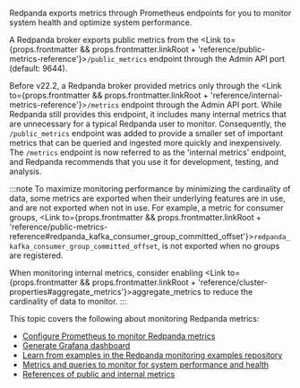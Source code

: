 
Redpanda exports metrics through Prometheus endpoints for you to monitor system health and optimize system performance.

A Redpanda broker exports public metrics from the <Link to={props.frontmatter && props.frontmatter.linkRoot + 'reference/public-metrics-reference'}>`/public_metrics`</Link> endpoint through the Admin API port (default: 9644).

Before v22.2, a Redpanda broker provided metrics only through the <Link to={props.frontmatter && props.frontmatter.linkRoot + 'reference/internal-metrics-reference'}>`/metrics`</Link> endpoint through the Admin API port. While Redpanda still provides this endpoint, it includes many internal metrics that are unnecessary for a typical Redpanda user to monitor. Consequently, the `/public_metrics` endpoint was added to provide a smaller set of important metrics that can be queried and ingested more quickly and inexpensively. The `/metrics` endpoint is now referred to as the 'internal metrics' endpoint, and Redpanda recommends that you use it for development, testing, and analysis.

<MetricsUsageTip/>

:::note
To maximize monitoring performance by minimizing the cardinality of data, some metrics are exported when their underlying features are in use, and are not exported when not in use. For example, a metric for consumer groups, <Link to={props.frontmatter && props.frontmatter.linkRoot + 'reference/public-metrics-reference#redpanda_kafka_consumer_group_committed_offset'}>`redpanda_kafka_consumer_group_committed_offset`</Link>, is not exported when no groups are registered.

When monitoring internal metrics, consider enabling <Link to={props.frontmatter && props.frontmatter.linkRoot + 'reference/cluster-properties#aggregate_metrics'}>aggregate_metrics</Link> to reduce the cardinality of data to monitor.
:::

This topic covers the following about monitoring Redpanda metrics:

- [Configure Prometheus to monitor Redpanda metrics](#configure-prometheus)
- [Generate Grafana dashboard](#generate-grafana-dashboard)
- [Learn from examples in the Redpanda monitoring examples repository](#use-redpanda-monitoring-examples)
- [Metrics and queries to monitor for system performance and health](#monitor-for-performance-and-health)
- [References of public and internal metrics](#references) 

